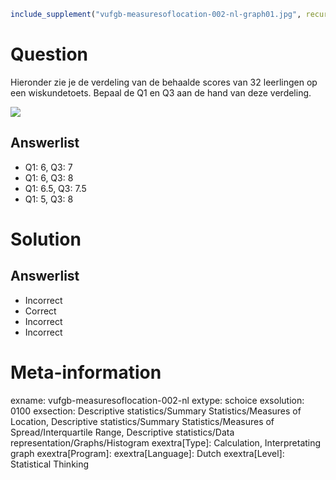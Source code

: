 ```{r, echo = FALSE, results = "hide"}
include_supplement("vufgb-measuresoflocation-002-nl-graph01.jpg", recursive = TRUE)
```

Question
========
  
Hieronder zie je de verdeling van de behaalde scores van 32 leerlingen op een wiskundetoets. Bepaal de Q1 en Q3 aan de hand van deze verdeling.

![](vufgb-measuresoflocation-002-nl-graph01.jpg)
  
Answerlist
----------
* Q1: 6, Q3: 7
* Q1: 6, Q3: 8
* Q1: 6.5, Q3: 7.5
* Q1: 5, Q3: 8


Solution
========

Answerlist
----------
* Incorrect
* Correct
* Incorrect
* Incorrect


Meta-information
================

exname: vufgb-measuresoflocation-002-nl
extype: schoice
exsolution: 0100
exsection: Descriptive statistics/Summary Statistics/Measures of Location, Descriptive statistics/Summary Statistics/Measures of Spread/Interquartile Range, Descriptive statistics/Data representation/Graphs/Histogram
exextra[Type]: Calculation, Interpretating graph
exextra[Program]: 
exextra[Language]: Dutch
exextra[Level]: Statistical Thinking
